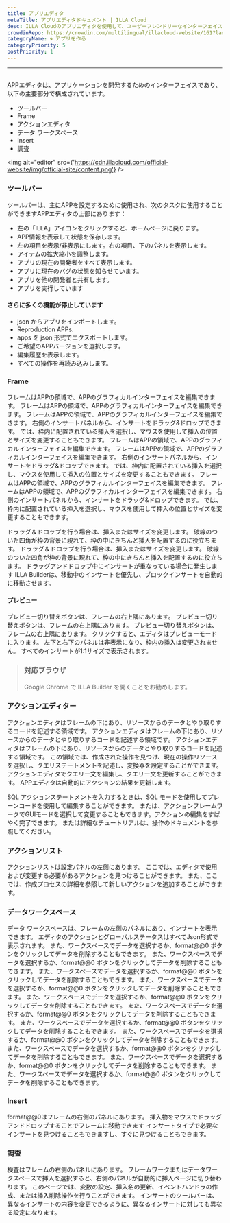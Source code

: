 ```yaml
---
title: アプリエディタ
metaTitle: アプリエディタドキュメント | ILLA Cloud
desc: ILLA Cloudのアプリエディタを使用して、ユーザーフレンドリーなインターフェイスを使用してアプリケーションを作成およびカスタマイズする方法をご覧ください
crowdinRepo: https://crowdin.com/multilingual/illacloud-website/161?languages=ja&filter=basic&value=0
categoryName: 🌀 アプリを作る
categoryPriority: 5
postPriority: 1
---
```


* * *

## <h2 hidden>アプリエディター</h2>

APPエディタは、アプリケーションを開発するためのインターフェイスであり、以下の主要部分で構成されています。

-   ツールバー
-   Frame
-   アクションエディタ
-   データ ワークスペース
-   Insert
-   調査

<img alt="editor" src={'https://cdn.illacloud.com/official-website/img/official-site/content.png'} />

### ツールバー

ツールバーは、主にAPPを設定するために使用され、次のタスクに使用することができますAPPエディタの上部にあります：

-   左の「ILLA」アイコンをクリックすると、ホームページに戻ります。
-   APP情報を表示して状態を保存します。
-   左の項目を表示/非表示にします。右の項目、下のパネルを表示します。
-   アイテムの拡大縮小を調整します。
-   アプリの現在の開発者をすべて表示します。
-   アプリに現在のバグの状態を知らせています。
-   アプリを他の開発者と共有します。
-   アプリを実行しています

#### さらに多くの機能が停止しています

-   json からアプリをインポートします。
-   Reproduction APPs.
-   apps を json 形式でエクスポートします。
-   ご希望のAPPバージョンを選択します。
-   編集履歴を表示します。
-   すべての操作を再読み込みします。

[//]: # "[Image]"

### Frame

フレームはAPPの領域で、APPのグラフィカルインターフェイスを編集できます。 フレームはAPPの領域で、APPのグラフィカルインターフェイスを編集できます。 フレームはAPPの領域で、APPのグラフィカルインターフェイスを編集できます。 右側のインサートパネルから、インサートをドラッグ&ドロップできます。 では、枠内に配置されている挿入を選択し、マウスを使用して挿入の位置とサイズを変更することもできます。 フレームはAPPの領域で、APPのグラフィカルインターフェイスを編集できます。 フレームはAPPの領域で、APPのグラフィカルインターフェイスを編集できます。 右側のインサートパネルから、インサートをドラッグ&ドロップできます。 では、枠内に配置されている挿入を選択し、マウスを使用して挿入の位置とサイズを変更することもできます。 フレームはAPPの領域で、APPのグラフィカルインターフェイスを編集できます。 フレームはAPPの領域で、APPのグラフィカルインターフェイスを編集できます。 右側のインサートパネルから、インサートをドラッグ&ドロップできます。 では、枠内に配置されている挿入を選択し、マウスを使用して挿入の位置とサイズを変更することもできます。

ドラッグ＆ドロップを行う場合は、挿入またはサイズを変更します。 破線のついた四角が枠の背景に現れて、枠の中にきちんと挿入を配置するのに役立ちます。 ドラッグ＆ドロップを行う場合は、挿入またはサイズを変更します。 破線のついた四角が枠の背景に現れて、枠の中にきちんと挿入を配置するのに役立ちます。 ドラッグアンドドロップ中にインサートが重なっている場合に発生します ILLA Builderは、移動中のインサートを優先し、ブロックインサートを自動的に移動させます。

#### プレビュー

プレビュー切り替えボタンは、フレームの右上隅にあります。 プレビュー切り替えボタンは、フレームの右上隅にあります。 プレビュー切り替えボタンは、フレームの右上隅にあります。 クリックすると、エディタはプレビューモードに入ります。 左下と右下のパネルは非表示になり、枠内の挿入は変更されません。 すべてのインサートが1:1サイズで表示されます。

> ### 対応ブラウザ
>
> Google Chrome で ILLA Builder を開くことをお勧めします。

### アクションエディター

アクションエディタはフレームの下にあり、リソースからのデータとやり取りするコードを記述する領域です。 アクションエディタはフレームの下にあり、リソースからのデータとやり取りするコードを記述する領域です。 アクションエディタはフレームの下にあり、リソースからのデータとやり取りするコードを記述する領域です。 この領域では、作成された操作を見つけ、現在の操作リソースを選択し、クエリステートメントを記述し、変換器を設定することができます。 アクションエディタでクエリー文を編集し、クエリー文を更新することができます。 APPエディタは自動的にアクションの結果を更新します。

SQL アクションステートメントを入力するときは、SQL モードを使用してプレーンコードを使用して編集することができます。 または、アクションフレームワークでGUIモードを選択して変更することもできます。アクションの編集をすばやく完了できます。 または詳細なチュートリアルは、操作のドキュメントを参照してください。

### アクションリスト

アクションリストは設定パネルの左側にあります。 ここでは、エディタで使用および変更する必要があるアクションを見つけることができます。 また、ここでは、作成プロセスの詳細を参照して新しいアクションを追加することができます。

### データワークスペース

データ ワークスペースは、フレームの左側のパネルにあり、インサートを表示できます。 エディタのアクションとグローバルステータスはすべてJson形式で表示されます。 また、ワークスペースでデータを選択するか、format@@0 ボタンをクリックしてデータを削除することもできます。 また、ワークスペースでデータを選択するか、format@@0 ボタンをクリックしてデータを削除することもできます。 また、ワークスペースでデータを選択するか、format@@0 ボタンをクリックしてデータを削除することもできます。 また、ワークスペースでデータを選択するか、format@@0 ボタンをクリックしてデータを削除することもできます。 また、ワークスペースでデータを選択するか、format@@0 ボタンをクリックしてデータを削除することもできます。 また、ワークスペースでデータを選択するか、format@@0 ボタンをクリックしてデータを削除することもできます。 また、ワークスペースでデータを選択するか、format@@0 ボタンをクリックしてデータを削除することもできます。 また、ワークスペースでデータを選択するか、format@@0 ボタンをクリックしてデータを削除することもできます。 また、ワークスペースでデータを選択するか、format@@0 ボタンをクリックしてデータを削除することもできます。 また、ワークスペースでデータを選択するか、format@@0 ボタンをクリックしてデータを削除することもできます。 また、ワークスペースでデータを選択するか、format@@0 ボタンをクリックしてデータを削除することもできます。

### Insert

format@@0はフレームの右側のパネルにあります。 挿入物をマウスでドラッグアンドドロップすることでフレームに移動できます インサートタイプで必要なインサートを見つけることもできますし、すぐに見つけることもできます。

[//]: # "[Image]"

### 調査

検査はフレームの右側のパネルにあります。 フレームワークまたはデータワークスペースで挿入を選択すると、右側のパネルが自動的に挿入ページに切り替わります。 このページでは、変数の設定、挿入名の更新、イベントハンドラの作成、または挿入削除操作を行うことができます。 インサートのツールバーは、異なるインサートの内容を変更できるように、異なるインサートに対しても異なる設定になります。
